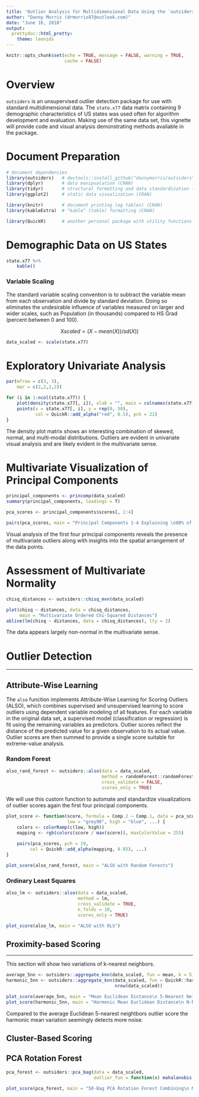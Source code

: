 ```yaml
---
title: 'Outlier Analysis for Multidimensional Data Using the `outsiders` package'
author: "Danny Morris (drmorris87@outlook.com)"
date: "June 16, 2018"
output:
  prettydoc::html_pretty:
    theme: leonids
---
```


```r
knitr::opts_chunk$set(echo = TRUE, message = FALSE, warning = TRUE,
                      cache = FALSE)
```

# Overview

`outsiders` is an unsupervised outlier detection package for use with standard multidimensional data. The `state.x77` data matrix containing 9 demographic characteristics of US states was used often for algorithm development and evaluation. Making use of the same data set, this vignette will provide code and visual analysis demonstrating methods available in the package.

# Document Preparation

```r
# document dependencies
library(outsiders)   # devtools::install_github("dannymorris/outsiders") to install
library(dplyr)       # data manipualation (CRAN)
library(tidyr)       # structural formatting and data standardization (CRAN)
library(ggplot2)     # static data visualization (CRAN)

library(knitr)       # document printing (eg tables) (CRAN)
library(kableExtra)  # "kable" (table) formatting (CRAN)

library(QuickR)      # another personal package with utility functions
```

# Demographic Data on US States

```r
state.x77 %>%
    kable()
```

### Variable Scaling

The standard variable scaling convention is to subtract the variable mean from each observation and divide by standard deviation. Doing so eliminates the undesirable influence of variables measured on larger and wider scales, such as Population (in thousands) compared to HS Grad (percent between 0 and 100).

$$X scaled = (X - mean(X))  /  sd(X)) $$

```r
data_scaled <- scale(state.x77)
```

# Exploratory Univariate Analysis

```r
par(mfrow = c(3, 3),
    mar = c(2,2,2,2))

for (i in 1:ncol(state.x77)) {
    plot(density(state.x77[, i]), xlab = "", main = colnames(state.x77)[i])
    points(x = state.x77[, i], y = rep(0, 50), 
           col = QuickR::add_alpha("red", 0.5), pch = 21)
}
```

The density plot matrix shows an interesting combination of skewed, normal, and multi-modal distributions. Outliers are evident in univariate visual analysis and are likely evident in the multivariate sense.

# Multivariate Visualization of Principal Components

```r
principal_components <- princomp(data_scaled)
summary(principal_components, loadings = T)

pca_scores <- principal_components$scores[, 1:4]

pairs(pca_scores, main = "Principal Components 1-4 Explaining \n88% of Total Variation")
```

Visual analysis of the first four principal components reveals the presence of multivariate outliers along with insights into the spatial arrangement of the data points.

# Assessment of Multivariate Normality

```r
chisq_distances <- outsiders::chisq_mvn(data_scaled)

plot(chisq ~ distances, data = chisq_distances, 
     main = "Multivariate Ordered Chi-Squared Distances")
abline(lm(chisq ~ distances, data = chisq_distances), lty = 2)
```

The data appears largely non-normal in the multivariate sense.

# Outlier Detection
<hr>

## Attribute-Wise Learning 

The `also` function implements Attribute-Wise Learning for Scoring Outliers (ALSO), which combines supervised and unsupervised learning to score outliers using dependent variable modeling of all features. For each variable in the original data set, a supervised model (classification or regression) is fit using the remaining variables as predictors. Outlier scores reflect the distance of the predicted value for a given observation to its actual value. Outlier scores are then summed to provide a single score suitable for extreme-value analysis.

### Random Forest

```r
also_rand_forest <- outsiders::also(data = data_scaled,
                                    method = randomForest::randomForest,
                                    cross_validate = FALSE,
                                    scores_only = TRUE)
```

We will use this custom function to automate and standardize visualizations of outlier scores again the first four principal components.

```r
plot_score <- function(score, formula = Comp.2 ~ Comp.1, data = pca_scores, 
                       low = "grey90", high = "blue", ...) {
    colors <- colorRamp(c(low, high))
    mapping <- rgb(colors(score / max(score)), maxColorValue = 255) 
    
    pairs(pca_scores, pch = 19,
         col = QuickR::add_alpha(mapping, 0.85), ...)
}

plot_score(also_rand_forest, main = "ALSO with Random Forests")
```

### Ordinary Least Squares

```r
also_lm <- outsiders::also(data = data_scaled,
                           method = lm,
                           cross_validate = TRUE,
                           n_folds = 10,
                           scores_only = TRUE)

plot_score(also_lm, main = "ALSO with OLS")
```

## Proximity-based Scoring
<hr>

This section will show two variations of k-nearest neighbors.

```r
average_5nn <- outsiders::aggregate_knn(data_scaled, fun = mean, k = 5)
harmonic_5nn <- outsiders::aggregate_knn(data_scaled, fun = QuickR::harmonic_mean, 
                                         nrow(data_scaled))
```

```r
plot_score(average_5nn, main = "Mean Euclidean Distance\n 5-Nearest Neighbors")
plot_score(harmonic_5nn, main = "Harmonic Mean Euclidean Distance\n N-Nearest Neighbors")
```

Compared to the average Euclidean 5-nearest neightbors outlier score the harmonic mean variation seemingly detects more noise.

## Cluster-Based Scoring

## PCA Rotation Forest

```r
pca_forest <- outsiders::pca_bag(data = data_scaled,
                                 outlier_fun = function(x) mahalanobis(x, colMeans(x), cov(x)))

plot_score(pca_forest, main = "50-Bag PCA Rotation Forest Combining\n Mahalanobis Distance Scores")
```